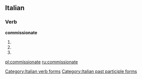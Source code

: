 ==Italian==

===Verb===
'''commissionate'''

# {{form of|[[second-person|Second-person]] [[plural]] [[present tense]]|[[commissionare#Italian|commissionare]]|lang=Italian}}
# {{form of|Second-person plural [[imperative]]|commissionare#Italian|commissionare|lang=Italian}}
# {{form of|[[feminine|Feminine]] plural|[[commissionato]]}}

[[Category:Italian verb forms]]
[[Category:Italian past participle forms]]

[[pl:commissionate]]
[[ru:commissionate]]